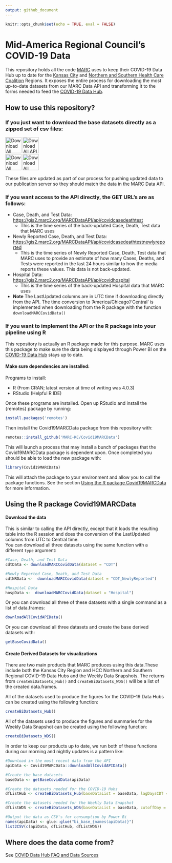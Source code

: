 ```yaml
---
output: github_document
---
```


<!-- README.md is generated from README.Rmd. Please edit that file -->

```r
knitr::opts_chunk$set(echo = TRUE, eval = FALSE)
```




# Mid-America Regional Council's COVID-19 Data

This repository holds all the code [MARC](https://www.marc.org/) uses to keep their COVID-19 Data Hub up to date for the [Kansas City](https://marc2.org/covidhub/) and [Northern and Southern Health Care Coalition](https://marc2.org/hcchub/) Regions. It exposes the entire process for downloading the most up-to-date datasets from our MARC Data API and transforming it to the forms needed to feed the [COVID-19 Data Hub](https://marc2.org/covidhub/).

## How to use this repository?

### If you just want to download the base datasets directly as a zipped set of csv files: 

<!-- [<img src="man/figures/downloadCSVs.png" height="50px">](https://marc2.org/coviddata/regionalcovid_datadictionary.xlsx) -->
[<img src="man/figures/downloadAllCSVs.png" height="50px" title="Download All COVID-19 Datasets as Zipped CSV's">](https://marc2.org/coviddata/CovidData_All.zip)
[<img src="man/figures/downloadBaseCSVs.png" height="50px" title="Download All API COVID-19 Datasets as Zipped CSV's">](https://marc2.org/coviddata/CovidData_Base.zip)  
[<img src="man/figures/downloadPowerBiCSVs.png" height="50px" title="Download All Power BI COVID-19 Datasets as Zipped CSV's">](https://marc2.org/coviddata/CovidData_PBI.zip)
[<img src="man/figures/downloadWeeklySnapshotCSVs.png" height="50px" title="Download All Weekly Data Snapshot COVID-19 Datasets as Zipped CSV's">](https://marc2.org/coviddata/CovidData_WDS.zip)


These files are updated as part of our process for pushing updated data to our publication server so they should match the data in the MARC Data API.

### If you want access to the API directly, the GET URL's are as follows:

*  Case, Death, and Test Data: </br><https://gis2.marc2.org/MARCDataAPI/api/covidcasedeathtest>  
    *  This is the time series of the back-updated Case, Death, Test data that MARC uses
*  Newly Reported Case, Death, and Test Data: </br><https://gis2.marc2.org/MARCDataAPI/api/covidcasedeathtestnewlyreported>
    *  This is the time series of Newly Reported Case, Death, Test data that MARC uses to provide an estimate of how many Cases, Deaths, and Tests were reported in the last 24 hours similar to how the media reports these values. This data is not back-updated.
*  Hospital Data: </br><https://gis2.marc2.org/MARCDataAPI/api/covidhospital>
    *  This is the time series of the back-updated Hospital data that MARC uses
*  **Note** The LastUpdated columns are in UTC time if downloading directly from the API. The time conversion to 'America/Chicago'/'Central' is implemented when downloading from the R package with the function `downloadMARCCovidData()`


### If you want to implement the API or the R package into your pipeline using R

This repository is actually an R package made for this purpose. MARC uses this package to make sure the data being displayed through Power BI on the [COVID-19 Data Hub](https://marc2.org/covidhub/) stays up to date.

#### Make sure dependencies are installed:

Programs to install:

* R (From CRAN; latest version at time of writing was 4.0.3)
* RStudio (Helpful R IDE)

Once these programs are installed. Open up RStudio and install the {remotes} package by running:  
```r
install.packages('remotes')
```


Then install the Covid19MARCData package from this repository with:
```r
remotes::install_github('MARC-KC/Covid19MARCData')
```
This will launch a process that may install a bunch of packages that the Covid19MARCData package is dependent upon. Once completed you should be able to load the new package with:
```r
library(Covid19MARCData)
```
This will attach the package to your environment and allow you to call the package functions. See the section [Using the R package Covid19MARCData](#using-the-r-package-covid19marcdata) for more information.


## Using the R package Covid19MARCData 

#### Download the data

This is similar to calling the API directly, except that it loads the resulting table into the R session and does the conversion of the LastUpdated columns from UTC to Central time.  
You can download all three datasets using the same function with a different `type` argument:
```r
#Case, Death, and Test Data
cdtData <- downloadMARCCovidData(dataset = "CDT")

#Newly Reported Case, Death, and Test Data
cdtNRData <-  downloadMARCCovidData(dataset = "CDT_NewlyReported")

#Hospital Data
hospData <-  downloadMARCCovidData(dataset = "Hospital")
```

Or you can download all three of these datasets with a single command as a list of data.frames:
```r
downloadAllCovidAPIData()
```

Or you can download all three datasets and create the base derived datasets with:
```r
getBaseCovidData()
```


#### Create Derived Datasets for visualizations

There are two main products that MARC produces using this data.These include both the Kansas City Region and HCC Northern and Southern Regional COVID-19 Data Hubs and the Weekly Data Snapshots. The returns from `createBiDatasets_Hub()` and `createBiDatasets_WDS()` will be a list of the created data.frames.

All of the datasets used to produce the figures for the COVID-19 Data Hubs can be created using the following function:
```r
createBiDatasets_Hub()
```


All of the datasets used to produce the figures and summaries for the Weekly Data Snapshot can be created using the following function:
```r
createBiDatasets_WDS()
```

In order to keep our products up to date, we run both of these functions during our morning and nightly updates is a pattern like:
```r
#Download in the most recent data from the API 
apiData <- Covid19MARCData::downloadAllCovidAPIData()

#Create the base datasets
baseData <- getBaseCovidData(apiData)

#Create the datasets needed for the COVID-19 Hubs
dfListHub <- createBiDatasets_Hub(baseDataList = baseData, lagDaysCDT = 10, lagDaysHosp = 2)

#Create the datasets needed for the Weekly Data Snapshot
dfListWDS <- createBiDatasets_WDS(baseDataList = baseData, cutoffDay = 'Sunday', lagDaysCDT = 10, lagDaysHosp = 2)

#Output the data as CSV's for consumption by Power Bi
names(apiData) <- glue::glue("bi_base_{names(apiData)}")
list2CSV(c(apiData, dfListHub, dfListWDS))
```


## Where does the data come from?
See [COVID Data Hub FAQ and Data Sources](https://experience.arcgis.com/experience/04aa1fd0d1184d139cfa4e3fa97fea6d/page/page_33/)
